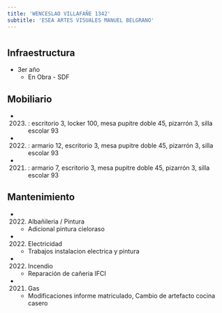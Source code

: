 ```yaml
---
title: 'WENCESLAO VILLAFAÑE 1342'
subtitle: 'ESEA ARTES VISUALES MANUEL BELGRANO'
---
```


#
## Infraestructura

* 3er año 
    + En Obra - SDF 


## Mobiliario

*  (2023) : escritorio 3, locker 100, mesa pupitre doble 45, pizarrón 3, silla escolar 93 

*  (2022) : armario 12, escritorio 3, mesa pupitre doble 45, pizarrón 3, silla escolar 93 

*  (2021) : armario 7, escritorio 3, mesa pupitre doble 45, pizarrón 3, silla escolar 93 





## Mantenimiento

*  (2022) Albañileria / Pintura 
    + Adicional pintura cieloraso

*  (2022) Electricidad 
    + Trabajos instalacion electrica y pintura

*  (2022) Incendio 
    + Reparación de cañeria  IFCI

*  (2021) Gas 
    + Modificaciones informe matriculado, Cambio de artefacto cocina casero







